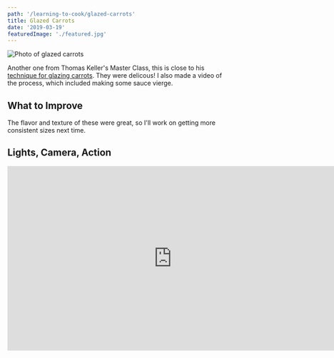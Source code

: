 ```yaml
---
path: '/learning-to-cook/glazed-carrots'
title: Glazed Carrots
date: '2019-03-19'
featuredImage: './featured.jpg'
---
```



![Photo of glazed carrots](./glazed-carrots.jpg)

Another one from Thomas Keller's Master Class, this is close to his [technique for glazing carrots](https://www.masterclass.com/classes/thomas-keller-teaches-cooking-techniques/chapters/glazing-carrots). They were delicous! I also made a video of the process, which included making some sauce vierge.

## What to Improve

The flavor and texture of these were great, so I'll work on getting more consistent sizes next time.

## Lights, Camera, Action

<iframe
  src="https://player.vimeo.com/video/331557061?title=0&byline=0&portrait=0"
  style={{
    marginTop: `32px`,
  }}
  width="736"
  height="414"
  frameborder="0"
  allow="autoplay; fullscreen"
  allowfullscreen
></iframe>

